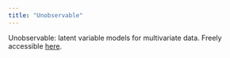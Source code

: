 ```yaml
---
title: "Unobservable"
---
```


Unobservable: latent variable models for multivariate data.
Freely accessible [here](wiwh.quarto.pub/unobservable).